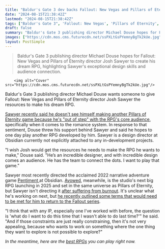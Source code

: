 ```yaml
---
title: "Baldur's Gate 3 dev backs Fallout: New Vegas and Pillars of Eternity director Josh Sawyer, wishes he 'would get the resources' for his dream RPG: 'I want to play that game'"
date: "2024-08-15T21:38:42Z"
lastmod: "2024-08-15T21:38:42Z"
tags: ["Baldur's Gate 3", 'Fallout: New Vegas', 'Pillars of Eternity', 'RPG', 'Josh Sawyer', 'Michael Douse', 'Obsidian', 'Pentiment', 'Avowed']
draft: false
summary: "Baldur's Gate 3 publishing director Michael Douse hopes for Fallout: New Vegas and Pillars of Eternity director Josh Sawyer to create his dream RPG, highlighting Sawyer's exceptional design skills and audience connection."
images: ["https://cdn.mos.cms.futurecdn.net/ssPXLtGsPYemnyBgTk2kUe.jpg"]
layout: PostSimple
---
```

> Baldur's Gate 3 publishing director Michael Douse hopes for Fallout: New Vegas and Pillars of Eternity director Josh Sawyer to create his dream RPG, highlighting Sawyer's exceptional design skills and audience connection.


        <img alt="Cover" src="https://cdn.mos.cms.futurecdn.net/ssPXLtGsPYemnyBgTk2kUe.jpg"/>
        
Baldur's Gate 3 publishing director Michael Douse wants someone to give Fallout: New Vegas and Pillars of Eternity director Josh Sawyer the resources to make his dream RPG.

[Sawyer recently said he doesn't see himself making another Pillars of Eternity game because he's "out of step" with the RPG's core audience](https://www.gamesradar.com/games/rpg/baldurs-gate-3s-success-doesnt-make-fallout-new-vegas-director-josh-sawyer-want-to-make-pillars-of-eternity-3-because-hes-out-of-step-with-the-rpgs-audience/), specifically when it comes to the romance system. In response to that sentiment, Douse threw his support behind Sawyer and said he hopes to one day play another RPG developed by him. Sawyer is a design director at Obsidian currently not explicitly attached to any in-development projects.

"I wish Josh would get the resources he needs to make the RPG he wants to make," Douse said. "He’s an incredible designer, and with incredible design comes an audience. He has the team to connect the dots. I want to play that game."

Sawyer most recently directed the acclaimed 2022 narrative adventure game [Pentiment ](https://www.gamesradar.com/pentiment-review/)at Obsidian. [Avowed](https://www.gamesradar.com/avowed-guide/), meanwhile, is the studio's next big RPG launching in 2025 and set in the same universe as Pillars of Eternity, but Sawyer isn't directing it [after suffering from burnout](https://www.gamesradar.com/games/rpg/pillars-of-eternitys-josh-sawyer-isnt-directing-follow-up-avowed-because-he-doesnt-feel-like-an-overprotective-parent-i-dont-care-its-not-mine-it-was-never-mine/). It's unclear what he's working on next, but [he recently outlined some terms that would need to be met for him to return to the Fallout series](https://www.gamesradar.com/games/fallout/fallout-new-vegas-director-josh-sawyer-is-the-latest-fallout-veteran-to-outline-their-specific-terms-for-returning-to-the-iconic-rpg-series/).

"I think that with any IP, especially one I've worked with before, the question is 'what do I want to do this time that I wasn't able to do last time?'" he said. "And if those constraints are just really constraining, then it's not very appealing, because who wants to work on something where the one thing they want to explore is not possible to explore?"

*In the meantime, here are the *[<em>best RPGs</em>](https://www.gamesradar.com/best-rpg-games/)* you can play right now.*
        
